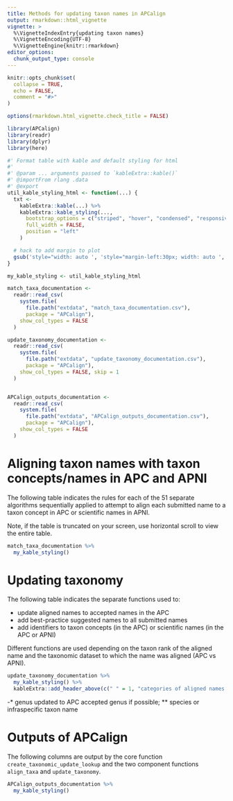 ```yaml
---
title: Methods for updating taxon names in APCalign
output: rmarkdown::html_vignette
vignette: >
  %\VignetteIndexEntry{updating taxon names}
  %\VignetteEncoding{UTF-8}
  %\VignetteEngine{knitr::rmarkdown}
editor_options:
  chunk_output_type: console
---
```


```r
knitr::opts_chunk$set(
  collapse = TRUE,
  echo = FALSE,
  comment = "#>"
)

options(rmarkdown.html_vignette.check_title = FALSE)

library(APCalign)
library(readr)
library(dplyr)
library(here)

#' Format table with kable and default styling for html
#'
#' @param ... arguments passed to `kableExtra::kable()`
#' @importFrom rlang .data
#' @export
util_kable_styling_html <- function(...) {
  txt <-
    kableExtra::kable(...) %>%
    kableExtra::kable_styling(...,
      bootstrap_options = c("striped", "hover", "condensed", "responsive"),
      full_width = FALSE,
      position = "left"
    )

  # hack to add margin to plot
  gsub('style="width: auto ', 'style="margin-left:30px; width: auto ', txt)
}

my_kable_styling <- util_kable_styling_html

match_taxa_documentation <-
  readr::read_csv(
    system.file(
      file.path("extdata", "match_taxa_documentation.csv"),
      package = "APCalign"),
    show_col_types = FALSE
  )

update_taxonomy_documentation <-
  readr::read_csv(
    system.file(
      file.path("extdata", "update_taxonomy_documentation.csv"),
      package = "APCalign"),
    show_col_types = FALSE, skip = 1
  )


APCalign_outputs_documentation <-
  readr::read_csv(
    system.file(
      file.path("extdata", "APCalign_outputs_documentation.csv"),
      package = "APCalign"),
    show_col_types = FALSE
  )
```

# Aligning taxon names with taxon concepts/names in APC and APNI

The following table indicates the rules for each of the 51 separate algorithms sequentially applied to attempt to align each submitted name to a taxon concept in APC or scientific names in APNI.

Note, if the table is truncated on your screen, use horizontal scroll to view the entire table.

```r
match_taxa_documentation %>%
  my_kable_styling()
```


# Updating taxonomy

The following table indicates the separate functions used to:  

- update aligned names to accepted names in the APC
- add best-practice suggested names to all submitted names 
- add identifiers to taxon concepts (in the APC) or scientific names (in the APC or APNI)

Different functions are used depending on the taxon rank of the aligned name and the taxonomic dataset to which the name was aligned (APC vs APNI).

```r
update_taxonomy_documentation %>%
  my_kable_styling() %>%
  kableExtra::add_header_above(c(" " = 1, "categories of aligned names processed" = 4, "columns filled in" = 3))
```

-* genus updated to APC accepted genus if possible; ** species or infraspecific taxon name


# Outputs of APCalign

The following columns are output by the core function `create_taxonomic_update_lookup` and the two component functions `align_taxa` and `update_taxonomy`.

```r
APCalign_outputs_documentation %>%
  my_kable_styling()
```
